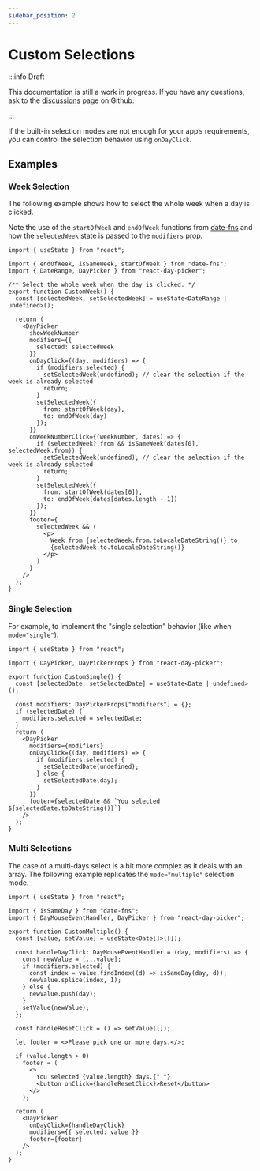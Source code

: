 ```yaml
---
sidebar_position: 2
---
```


# Custom Selections

:::info Draft

This documentation is still a work in progress. If you have any questions, ask to the [discussions](https://github.com/gpbl/react-day-picker/discussions) page on Github.

:::

If the built-in selection modes are not enough for your app’s requirements, you can control the selection behavior using `onDayClick`.

## Examples

### Week Selection

The following example shows how to select the whole week when a day is clicked.

Note the use of the `startOfWeek` and `endOfWeek` functions from [date-fns](https://date-fns.org) and how the `selectedWeek` state is passed to the `modifiers` prop.

```tsx
import { useState } from "react";

import { endOfWeek, isSameWeek, startOfWeek } from "date-fns";
import { DateRange, DayPicker } from "react-day-picker";

/** Select the whole week when the day is clicked. */
export function CustomWeek() {
  const [selectedWeek, setSelectedWeek] = useState<DateRange | undefined>();

  return (
    <DayPicker
      showWeekNumber
      modifiers={{
        selected: selectedWeek
      }}
      onDayClick={(day, modifiers) => {
        if (modifiers.selected) {
          setSelectedWeek(undefined); // clear the selection if the week is already selected
          return;
        }
        setSelectedWeek({
          from: startOfWeek(day),
          to: endOfWeek(day)
        });
      }}
      onWeekNumberClick={(weekNumber, dates) => {
        if (selectedWeek?.from && isSameWeek(dates[0], selectedWeek.from)) {
          setSelectedWeek(undefined); // clear the selection if the week is already selected
          return;
        }
        setSelectedWeek({
          from: startOfWeek(dates[0]),
          to: endOfWeek(dates[dates.length - 1])
        });
      }}
      footer={
        selectedWeek && (
          <p>
            Week from {selectedWeek.from.toLocaleDateString()} to
            {selectedWeek.to.toLocaleDateString()}
          </p>
        )
      }
    />
  );
}
```

<BrowserWindow>
  <Examples.CustomWeek />
</BrowserWindow>

### Single Selection

For example, to implement the "single selection" behavior (like when `mode="single"`):

```tsx
import { useState } from "react";

import { DayPicker, DayPickerProps } from "react-day-picker";

export function CustomSingle() {
  const [selectedDate, setSelectedDate] = useState<Date | undefined>();

  const modifiers: DayPickerProps["modifiers"] = {};
  if (selectedDate) {
    modifiers.selected = selectedDate;
  }
  return (
    <DayPicker
      modifiers={modifiers}
      onDayClick={(day, modifiers) => {
        if (modifiers.selected) {
          setSelectedDate(undefined);
        } else {
          setSelectedDate(day);
        }
      }}
      footer={selectedDate && `You selected ${selectedDate.toDateString()}`}
    />
  );
}
```

<BrowserWindow>
  <Examples.CustomSingle />
</BrowserWindow>

### Multi Selections

The case of a multi-days select is a bit more complex as it deals with an array. The following example replicates the `mode="multiple"`
selection mode.

```tsx
import { useState } from "react";

import { isSameDay } from "date-fns";
import { DayMouseEventHandler, DayPicker } from "react-day-picker";

export function CustomMultiple() {
  const [value, setValue] = useState<Date[]>([]);

  const handleDayClick: DayMouseEventHandler = (day, modifiers) => {
    const newValue = [...value];
    if (modifiers.selected) {
      const index = value.findIndex((d) => isSameDay(day, d));
      newValue.splice(index, 1);
    } else {
      newValue.push(day);
    }
    setValue(newValue);
  };

  const handleResetClick = () => setValue([]);

  let footer = <>Please pick one or more days.</>;

  if (value.length > 0)
    footer = (
      <>
        You selected {value.length} days.{" "}
        <button onClick={handleResetClick}>Reset</button>
      </>
    );

  return (
    <DayPicker
      onDayClick={handleDayClick}
      modifiers={{ selected: value }}
      footer={footer}
    />
  );
}
```

<BrowserWindow>
  <Examples.CustomMultiple />
</BrowserWindow>

